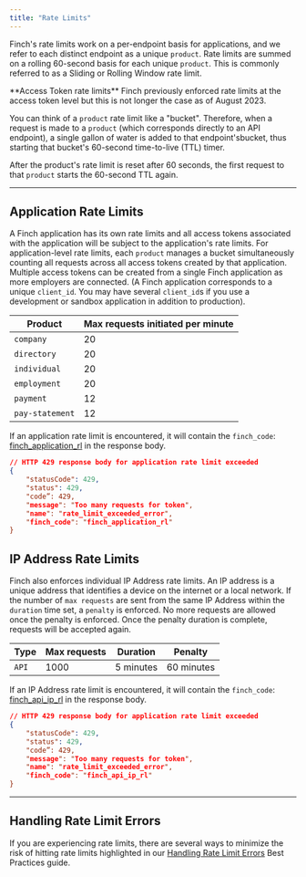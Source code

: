 ```yaml
---
title: "Rate Limits"
---
```


Finch's rate limits work on a per-endpoint basis for applications, and we refer to each distinct endpoint as a unique `product`. Rate limits are summed on a rolling 60-second basis for each unique `product`. This is commonly referred to as a Sliding or Rolling Window rate limit.

<Info>
**Access Token rate limits** Finch previously enforced rate limits at the access token level but this is not longer the case as of August 2023.
</Info>

You can think of a `product` rate limit like a "bucket". Therefore, when a request is made to a `product` (which corresponds directly to an API endpoint), a single gallon of water is added to that endpoint'sbucket, thus starting that bucket's 60-second time-to-live (TTL) timer.

After the product's rate limit is reset after 60 seconds, the first request to that `product` starts the 60-second TTL again.

***

## Application Rate Limits

A Finch application has its own rate limits and all access tokens associated with the application will be subject to the application's rate limits. For application-level rate limits, each `product` manages a bucket simultaneously counting all requests across all access tokens created by that application. Multiple access tokens can be created from a single Finch application as more employers are connected. (A Finch application corresponds to a unique `client_id`. You may have several `client_id`s if you use a development or sandbox application in addition to production).

Product | Max requests initiated per minute
-------|-------------
`company` | 20
`directory` | 20
`individual` | 20
`employment` | 20
`payment` | 12
`pay-statement` | 12

If an application rate limit is encountered, it will contain the `finch_code`: [finch_application_rl](/api-reference/development-guides/errors/Error-Types#error-types-1) in the response body.

```json
// HTTP 429 response body for application rate limit exceeded
{
    "statusCode": 429,
    "status": 429,
    "code”: 429,
    "message": "Too many requests for token",
    "name": "rate_limit_exceeded_error",
    "finch_code": "finch_application_rl"
}
```

## IP Address Rate Limits

Finch also enforces individual IP Address rate limits. An IP address is a unique address that identifies a device on the internet or a local network. If the number of `max requests` are sent from the same IP Address within the `duration` time set, a `penalty` is enforced. No more requests are allowed once the penalty is enforced. Once the penalty duration is complete, requests will be accepted again.

Type | Max requests | Duration | Penalty
-------|-------------|-------|-------------
`API` | 1000 | 5 minutes | 60 minutes

If an IP Address rate limit is encountered, it will contain the `finch_code`: [finch_api_ip_rl](/api-reference/development-guides/errors/Error-Types#error-types-1) in the response body.

```json
// HTTP 429 response body for application rate limit exceeded
{
    "statusCode": 429,
    "status": 429,
    "code”: 429,
    "message": "Too many requests for token",
    "name": "rate_limit_exceeded_error",
    "finch_code": "finch_api_ip_rl"
}
```

***

## Handling Rate Limit Errors

If you are experiencing rate limits, there are several ways to minimize the risk of hitting rate limits highlighted in our [Handling Rate Limit Errors](/implementation-guide/Optimize/Mitigate-Errors#rate-limit-errors) Best Practices guide.
